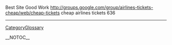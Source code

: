 Best Site Good Work http://groups.google.com/group/airlines-tickets-cheap/web/cheap-tickets cheap airlines tickets  636
----
[[CategoryGlossary]]

__NOTOC__